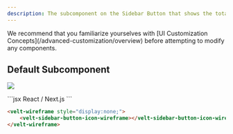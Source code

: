 ```yaml
---
description: The subcomponent on the Sidebar Button that shows the total 
---
```


<Note>
We recommend that you familiarize yourselves with [UI Customization Concepts](/advanced-customization/overview) before attempting to modify any components.
</Note>


## Default Subcomponent

![](/images/customization/sidebar-button-icon.png)

<RequestExample>
```jsx React / Next.js
<VeltWireframe>
    <VeltSidebarButtonWireframe.Icon />
</VeltWireframe>
```

```HTML HTML
<velt-wireframe style="display:none;">
    <velt-sidebar-button-icon-wireframe></velt-sidebar-button-icon-wireframe>
</velt-wireframe>
```
</RequestExample>
